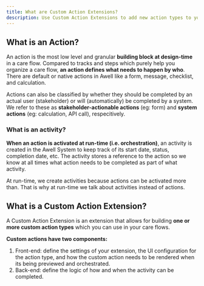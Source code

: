 ```yaml
---
title: What are Custom Action Extensions?
description: Use Custom Action Extensions to add new action types to your care flows
---
```


## What is an Action?

An action is the most low level and granular **building block at design-time** in a care flow. Compared to tracks and steps which purely help you organize a care flow, **an action defines what needs to happen by who**. There are default or native actions in Awell like a form, message, checklist, and calculation.

Actions can also be classified by whether they should be completed by an actual user (stakeholder) or will (automatically) be completed by a system. We refer to these as **stakeholder-actionable actions** (eg: form) and **system actions** (eg: calculation, API call), respecitively.

### What is an activity?

**When an action is activated at run-time (i.e. orchestration)**, an activity is created in the Awell System to keep track of its start date, status, completion date, etc. The activity stores a reference to the action so we know at all times what action needs to be completed as part of what activity.

At run-time, we create activities because actions can be activated more than. That is why at run-time we talk about activities instead of actions.

## What is a Custom Action Extension?

A Custom Action Extension is an extension that allows for building **one or more custom action types** which you can use in your care flows.

**Custom actions have two components:**

1. Front-end: define the settings of your extension, the UI configuration for the action type, and how the custom action needs to be rendered when its being previewed and orchestrated.
2. Back-end: define the logic of how and when the activity can be completed.
